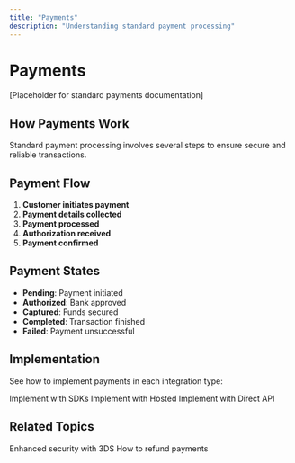 ```yaml
---
title: "Payments"
description: "Understanding standard payment processing"
---
```


# Payments

[Placeholder for standard payments documentation]

## How Payments Work

Standard payment processing involves several steps to ensure secure and reliable transactions.

## Payment Flow

1. **Customer initiates payment**
2. **Payment details collected**
3. **Payment processed**
4. **Authorization received**
5. **Payment confirmed**

## Payment States

- **Pending**: Payment initiated
- **Authorized**: Bank approved
- **Captured**: Funds secured
- **Completed**: Transaction finished
- **Failed**: Payment unsuccessful

## Implementation

See how to implement payments in each integration type:

<CardGroup cols={3}>
  <Card title="SDK Implementation" icon="code" href="/mock-sdks/overview">
    Implement with SDKs
  </Card>
  <Card title="Hosted Implementation" icon="browser" href="/mock-hosted/overview">
    Implement with Hosted
  </Card>
  <Card title="API Implementation" icon="terminal" href="/mock-direct-api/overview">
    Implement with Direct API
  </Card>
</CardGroup>

## Related Topics

<CardGroup cols={2}>
  <Card title="3DS Payments" icon="shield-check" href="/mock-guides/core-concepts/3ds-payments">
    Enhanced security with 3DS
  </Card>
  <Card title="Refunds" icon="rotate-left" href="/mock-guides/core-concepts/refunds">
    How to refund payments
  </Card>
</CardGroup>

